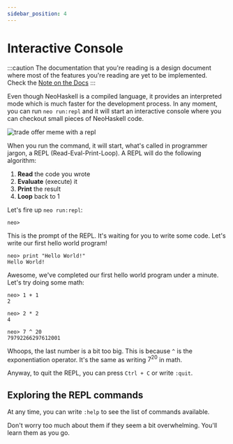 ```yaml
---
sidebar_position: 4
---
```



# Interactive Console

:::caution
The documentation that you're reading is a design document where most of
the features you're reading are yet to be implemented. Check the [Note on the Docs](/docs/docs-intro)
:::

Even though NeoHaskell is a compiled language, it provides an interpreted
mode which is much faster for the development process. In any moment, you
can run `neo run:repl` and it will start an interactive console where you
can checkout small pieces of NeoHaskell code.

![trade offer meme with a repl](img/trade-offer.png)

When you run the command, it will start, what's called in programmer jargon,
a REPL (Read-Eval-Print-Loop). A REPL will do the following algorithm:

1. **Read** the code you wrote
2. **Evaluate** (execute) it
3. **Print** the result
4. **Loop** back to 1

Let's fire up `neo run:repl`:

```text
neo>
```

This is the prompt of the REPL. It's waiting for you to write some code. Let's write our first hello world program!

```text
neo> print "Hello World!"
Hello World!
```

Awesome, we've completed our first hello world program under a minute. Let's try doing some math:

```text
neo> 1 + 1
2

neo> 2 * 2
4

neo> 7 ^ 20
79792266297612001
```

Whoops, the last number is a bit too big.
This is because `^` is the exponentiation operator.
It's the same as writing $7^{20}$ in math.

Anyway, to quit the REPL, you can press `Ctrl + C` or write `:quit`.

## Exploring the REPL commands

At any time, you can write `:help` to see the list of commands available.

Don't worry too much about them if they
seem a bit overwhelming. You'll learn them as you go.
